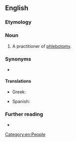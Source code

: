 ==English==

===Etymology===
{{suffix|en|phlebotomy|ist}}

===Noun===
{{en-noun}}

# A practitioner of [[phlebotomy]].

===Synonyms===
* {{l|en|venipuncturist}}

====Translations====
{{trans-top|medical worker}}
* Greek: {{t+|el|φλεβοτόμος|m}}
{{trans-mid}}
* Spanish: {{t|es|flebotomista}}
{{trans-bottom}}

===Further reading===
* {{pedialite|phlebotomy}}


[[Category:en:People]]